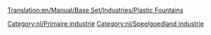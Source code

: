 [[Translation:en/Manual/Base Set/Industries/Plastic Fountains]]

{{nl/Industrieën|image=en/PlasticFountains.png|name=Plasticfonteinen
|climates=[[nl/Manual/Klimaat#Speelgoedland|Speelgoedland]]
|accepts=Niets
|produces=[[nl/Manual/Base Set/Cargos/Plastic|Plastic]]
|notes=Niet aanwezig in andere [[nl/Manual/Klimaat|klimaten]].
}}

{{nl/Navbox Industrieën}}
[[Category:nl/Primaire industrie]]
[[Category:nl/Speelgoedland industrie]]